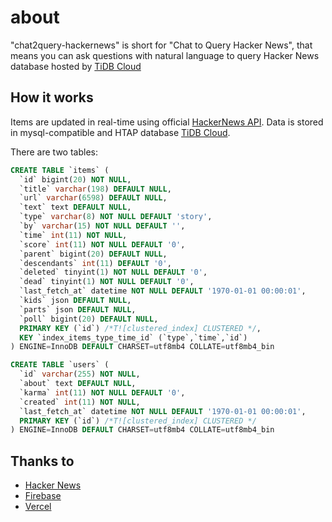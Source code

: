 
# about

"chat2query-hackernews" is short for "Chat to Query Hacker News", that means you can ask questions with natural language to query Hacker News database hosted by [TiDB Cloud](https://tidbcloud.com/channel?utm_source=chat2query-hackernews&utm_medium=referral)

## How it works
Items are updated in real-time using official [HackerNews API](https://github.com/HackerNews/API). Data is stored in mysql-compatible and HTAP database [TiDB Cloud](https://tidbcloud.com/channel?utm_source=chat2query-hackernews&utm_medium=referral).

There are two tables:

```sql
CREATE TABLE `items` (
  `id` bigint(20) NOT NULL,
  `title` varchar(198) DEFAULT NULL,
  `url` varchar(6598) DEFAULT NULL,
  `text` text DEFAULT NULL,
  `type` varchar(8) NOT NULL DEFAULT 'story',
  `by` varchar(15) NOT NULL DEFAULT '',
  `time` int(11) NOT NULL,
  `score` int(11) NOT NULL DEFAULT '0',
  `parent` bigint(20) DEFAULT NULL,
  `descendants` int(11) DEFAULT '0',
  `deleted` tinyint(1) NOT NULL DEFAULT '0',
  `dead` tinyint(1) NOT NULL DEFAULT '0',
  `last_fetch_at` datetime NOT NULL DEFAULT '1970-01-01 00:00:01',
  `kids` json DEFAULT NULL,
  `parts` json DEFAULT NULL,
  `poll` bigint(20) DEFAULT NULL,
  PRIMARY KEY (`id`) /*T![clustered_index] CLUSTERED */,
  KEY `index_items_type_time_id` (`type`,`time`,`id`)
) ENGINE=InnoDB DEFAULT CHARSET=utf8mb4 COLLATE=utf8mb4_bin
```

```sql
CREATE TABLE `users` (
  `id` varchar(255) NOT NULL,
  `about` text DEFAULT NULL,
  `karma` int(11) NOT NULL DEFAULT '0',
  `created` int(11) NOT NULL,
  `last_fetch_at` datetime NOT NULL DEFAULT '1970-01-01 00:00:01',
  PRIMARY KEY (`id`) /*T![clustered_index] CLUSTERED */
) ENGINE=InnoDB DEFAULT CHARSET=utf8mb4 COLLATE=utf8mb4_bin
```

## Thanks to
* [Hacker News](https://news.ycombinator.com/)
* [Firebase](https://www.firebase.com/)
* [Vercel](https://vercel.com/)


